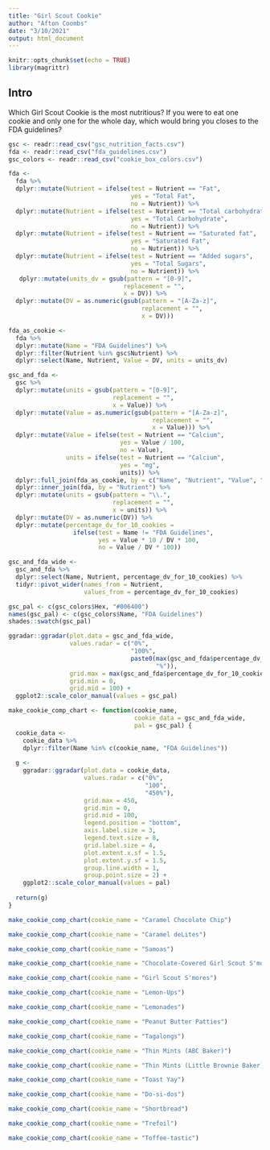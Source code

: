 ```yaml
---
title: "Girl Scout Cookie"
author: "Afton Coombs"
date: "3/10/2021"
output: html_document
---
```


```r
knitr::opts_chunk$set(echo = TRUE)
library(magrittr)
```

## Intro
Which Girl Scout Cookie is the most nutritious? If you were to eat one cookie
and only one for the whole day, which would bring you closes to the FDA 
guidelines?

```r
gsc <- readr::read_csv("gsc_nutrition_facts.csv")
fda <- readr::read_csv("fda_guidelines.csv")
gsc_colors <- readr::read_csv("cookie_box_colors.csv")
```

```r
fda <-
  fda %>%
  dplyr::mutate(Nutrient = ifelse(test = Nutrient == "Fat",
                                  yes = "Total Fat",
                                  no = Nutrient)) %>%
  dplyr::mutate(Nutrient = ifelse(test = Nutrient == "Total carbohydrate",
                                  yes = "Total Carbohydrate",
                                  no = Nutrient)) %>%
  dplyr::mutate(Nutrient = ifelse(test = Nutrient == "Saturated fat",
                                  yes = "Saturated Fat",
                                  no = Nutrient)) %>%
  dplyr::mutate(Nutrient = ifelse(test = Nutrient == "Added sugars",
                                  yes = "Total Sugars",
                                  no = Nutrient)) %>%
   dplyr::mutate(units_dv = gsub(pattern = "[0-9]",
                                replacement = "",
                                x = DV)) %>%
  dplyr::mutate(DV = as.numeric(gsub(pattern = "[A-Za-z]",
                                     replacement = "",
                                     x = DV)))
```

```r
fda_as_cookie <- 
  fda %>%
  dplyr::mutate(Name = "FDA Guidelines") %>%
  dplyr::filter(Nutrient %in% gsc$Nutrient) %>%
  dplyr::select(Name, Nutrient, Value = DV, units = units_dv)

gsc_and_fda <- 
  gsc %>%
  dplyr::mutate(units = gsub(pattern = "[0-9]", 
                             replacement = "", 
                             x = Value)) %>%
  dplyr::mutate(Value = as.numeric(gsub(pattern = "[A-Za-z]", 
                                        replacement = "", 
                                        x = Value))) %>%
  dplyr::mutate(Value = ifelse(test = Nutrient == "Calcium",
                               yes = Value / 100,
                               no = Value),
                units = ifelse(test = Nutrient == "Calcium",
                               yes = "mg",
                               units)) %>%
  dplyr::full_join(fda_as_cookie, by = c("Name", "Nutrient", "Value", "units")) %>%
  dplyr::inner_join(fda, by = "Nutrient") %>%
  dplyr::mutate(units = gsub(pattern = "\\.",
                             replacement = "",
                             x = units)) %>%
  dplyr::mutate(DV = as.numeric(DV)) %>%
  dplyr::mutate(percentage_dv_for_10_cookies = 
                  ifelse(test = Name != "FDA Guidelines",
                         yes = Value * 10 / DV * 100,
                         no = Value / DV * 100))
```

```r
gsc_and_fda_wide <- 
  gsc_and_fda %>%
  dplyr::select(Name, Nutrient, percentage_dv_for_10_cookies) %>%
  tidyr::pivot_wider(names_from = Nutrient,
                     values_from = percentage_dv_for_10_cookies)
```

```r
gsc_pal <- c(gsc_colors$Hex, "#006400")
names(gsc_pal) <- c(gsc_colors$Name, "FDA Guidelines")
shades::swatch(gsc_pal)
```

```r
ggradar::ggradar(plot.data = gsc_and_fda_wide,
                 values.radar = c("0%", 
                                  "100%",
                                  paste0(max(gsc_and_fda$percentage_dv_for_10_cookies),
                                         "%")),
                 grid.max = max(gsc_and_fda$percentage_dv_for_10_cookies),
                 grid.min = 0,
                 grid.mid = 100) +
  ggplot2::scale_color_manual(values = gsc_pal)
```

```r
make_cookie_comp_chart <- function(cookie_name, 
                                   cookie_data = gsc_and_fda_wide, 
                                   pal = gsc_pal) {
  cookie_data <- 
    cookie_data %>% 
    dplyr::filter(Name %in% c(cookie_name, "FDA Guidelines"))
  
  g <- 
    ggradar::ggradar(plot.data = cookie_data,
                     values.radar = c("0%", 
                                      "100",
                                      "450%"),
                     grid.max = 450,
                     grid.min = 0,
                     grid.mid = 100,
                     legend.position = "bottom",
                     axis.label.size = 3,
                     legend.text.size = 8,
                     grid.label.size = 4,
                     plot.extent.x.sf = 1.5, 
                     plot.extent.y.sf = 1.5,
                     group.line.width = 1,
                     group.point.size = 2) +
    ggplot2::scale_color_manual(values = pal)
  
  return(g)
}

```

```r
make_cookie_comp_chart(cookie_name = "Caramel Chocolate Chip")
```

```r
make_cookie_comp_chart(cookie_name = "Caramel deLites")
```

```r
make_cookie_comp_chart(cookie_name = "Samoas")
```

```r
make_cookie_comp_chart(cookie_name = "Chocolate-Covered Girl Scout S'mores")
```

```r
make_cookie_comp_chart(cookie_name = "Girl Scout S'mores")
```

```r
make_cookie_comp_chart(cookie_name = "Lemon-Ups")
```

```r
make_cookie_comp_chart(cookie_name = "Lemonades")
```

```r
make_cookie_comp_chart(cookie_name = "Peanut Butter Patties")
```

```r
make_cookie_comp_chart(cookie_name = "Tagalongs")
```

```r
make_cookie_comp_chart(cookie_name = "Thin Mints (ABC Baker)")
```

```r
make_cookie_comp_chart(cookie_name = "Thin Mints (Little Brownie Baker)")
```

```r
make_cookie_comp_chart(cookie_name = "Toast Yay")
```

```r
make_cookie_comp_chart(cookie_name = "Do-si-dos")
```

```r
make_cookie_comp_chart(cookie_name = "Shortbread")
```

```r
make_cookie_comp_chart(cookie_name = "Trefoil")
```

```r
make_cookie_comp_chart(cookie_name = "Toffee-tastic")
```
